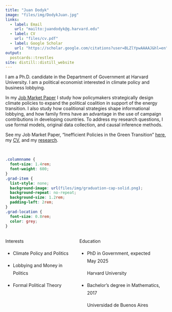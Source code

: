 ```yaml
---
title: "Juan Dodyk"
image: "files/img/DodykJuan.jpg"
links:
  - label: Email
    url: "mailto:juandodyk@g.harvard.edu"
  - label: CV
    url: "files/cv.pdf"
  - label: Google Scholar
    url: "https://scholar.google.com/citations?user=BLZlYpwAAAAJ&hl=en"
output:
  postcards::trestles
site: distill::distill_website
---
```


I am a Ph.D. candidate in the Department of Government at Harvard University. I am a political economist interested in climate policy and business lobbying.

In my [Job Market Paper](files/jmp.pdf) I study how policymakers strategically design climate policies to expand the political coalition in support of the energy transition. I also study how coalitional strategies shape informational lobbying, and how family firms have an advantage in the use of campaign contributions in developing countries. To address my research questions, I use formal models, original data collection, and causal inference methods.

See my Job Market Paper, "Inefficient Policies in the Green Transition" [here](files/jmp.pdf), my [CV](files/cv.pdf), and my [research](research.html).


<br>


```css
.columnname {
  font-size: 1.4rem; 
  font-weight: 600;
}
.grad-item {
  list-style: none; 
  background-image: url(files/img/graduation-cap-solid.png); 
  background-repeat: no-repeat;  
  background-size: 1.2rem; 
  padding-left: 2rem;
}
.grad-location {
  font-size: 0.8rem;
  color: grey;
}
```


:::: {style="display: grid; grid-template-columns: 40% 50%; grid-column-gap: 30px; line-height: 1.5rem;"}

::: {}
<span class = "columnname"> Interests </span>

* Climate Policy and Politics

* Lobbying and Money in Politics

* Formal Political Theory
:::

::: {}
<span class = "columnname"> Education </span>

<ul>
 
<li class = "grad-item">   PhD in Government, expected May 2025 <br> <p class = "grad-location"> Harvard University </p> </li>
<li class = "grad-item">   Bachelor's degree in Mathematics, 2017 <br> <p class = "grad-location"> Universidad de Buenos Aires </p> 
</li>

</ul>
:::
::::
